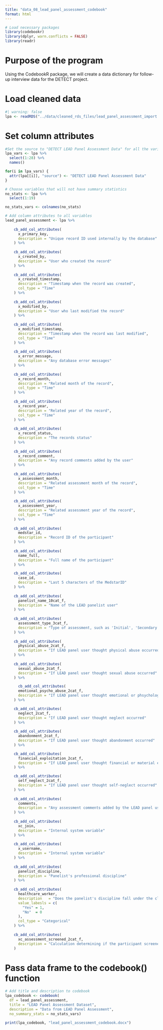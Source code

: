 ---
title: "data_08_lead_panel_assessment_codebook"
format: html
---

```{r}
# Load necessary packages
library(codebookr)
library(dplyr, warn.conflicts = FALSE)
library(readr)
```

# Purpose of the program

Using the CodebookR package, we will create a data dictionary for follow-up interview data for the DETECT project.

# Load cleaned data

```{r}
#| warning: false
lpa <- readRDS("../data/cleaned_rds_files/lead_panel_assessment_import.rds")
```

# Set column attributes

```{r}
#Set the source to "DETECT LEAD Panel Assessment Data" for all the variables
lpa_vars <- lpa %>% 
  select(1:28) %>% 
  names()

for(i in lpa_vars) {
  attr(lpa[[i]], "source") <- "DETECT LEAD Panel Assessment Data"
}
```
```{r}
# Choose variables that will not have summary statistics
no_stats <- lpa %>%
  select(1:19)

no_stats_vars <- colnames(no_stats)
```


```{r}
# Add column attributes to all variables
lead_panel_assessment <- lpa %>%
  
    cb_add_col_attributes( 
      x_primary_key, 
      description = "Unique record ID used internally by the database"
    ) %>%
  
    cb_add_col_attributes( 
      x_created_by, 
      description = "User who created the record"
    ) %>%
  
    cb_add_col_attributes( 
      x_created_timestamp, 
      description = "Timestamp when the record was created",
      col_type = "Time"
    ) %>%
  
    cb_add_col_attributes( 
      x_modified_by, 
      description = "User who last modified the record"
    ) %>%
  
    cb_add_col_attributes( 
      x_modified_timestamp, 
      description = "Timestamp when the record was last modified",
      col_type = "Time"
    ) %>%
  
    cb_add_col_attributes( 
      x_error_message, 
      description = "Any database error messages"
    ) %>%
  
    cb_add_col_attributes( 
      x_record_month, 
      description = "Related month of the record",
      col_type = "Time"
    ) %>%
  
    cb_add_col_attributes( 
      x_record_year, 
      description = "Related year of the record",
      col_type = "Time"
    ) %>%
  
    cb_add_col_attributes( 
      x_record_status, 
      description = "The records status"
    ) %>%
  
    cb_add_col_attributes( 
      x_record_comment, 
      description = "Any record comments added by the user"
    ) %>%
  
    cb_add_col_attributes( 
      x_assessment_month, 
      description = "Related assessment month of the record",
      col_type = "Time"
    ) %>%
  
    cb_add_col_attributes( 
      x_assessment_year, 
      description = "Related assessment year of the record",
      col_type = "Time"
    ) %>%
  
    cb_add_col_attributes( 
      medstar_id, 
      description = "Record ID of the participant"
    ) %>%
  
    cb_add_col_attributes( 
      name_full, 
      description = "Full name of the participant"
    ) %>%

    cb_add_col_attributes( 
      case_id, 
      description = "Last 5 characters of the MedstarID"
    ) %>%
  
    cb_add_col_attributes( 
      panelist_name_10cat_f, 
      description = "Name of the LEAD panelist user"
    ) %>%
  
    cb_add_col_attributes( 
      assessment_type_3cat_f, 
      description = "Type of assessment, such as 'Initial', 'Secondary'. etc'"
    ) %>%
  
    cb_add_col_attributes( 
      physical_abuse_2cat_f, 
      description = "If LEAD panel user thought physical abuse occurred"
    ) %>%
  
    cb_add_col_attributes( 
      sexual_abuse_2cat_f, 
      description = "If LEAD panel user thought sexual abuse occurred"
    ) %>%

      cb_add_col_attributes( 
      emotional_psycho_abuse_2cat_f, 
      description = "If LEAD panel user thought emotional or phsychological abuse occurred"
    ) %>%

    cb_add_col_attributes( 
      neglect_2cat_f, 
      description = "If LEAD panel user thought neglect occurred"
    ) %>%
  
    cb_add_col_attributes( 
      abandonment_2cat_f, 
      description = "If LEAD panel user thought abandonment occurred"
    ) %>%

    cb_add_col_attributes( 
      financial_exploitation_2cat_f, 
      description = "If LEAD panel user thought financial or material exploitation occurred"
    ) %>%

    cb_add_col_attributes( 
      self_neglect_2cat_f, 
      description = "If LEAD panel user thought self-neglect occurred"
    ) %>%
  
    cb_add_col_attributes( 
      comments, 
      description = "Any assessment comments added by the LEAD panel user"
    ) %>%
  
    cb_add_col_attributes( 
      xc_join, 
      description = "Internal system variable"
    ) %>%
  
    cb_add_col_attributes( 
      x_username, 
      description = "Internal system variable"
    ) %>%
  
    cb_add_col_attributes( 
      panelist_discipline, 
      description = "Panelist's professional discipline"
    ) %>%
  
    cb_add_col_attributes( 
      healthcare_worker, 
      description   = "Does the panelist's discipline fall under the classification of healthcare worker?",
      value_labesls = c(
        "Yes" = 1,
        "No"  = 0
      ),
      col_type = "Categorical"
    ) %>%
  
    cb_add_col_attributes( 
      xc_assessment_screened_2cat_f, 
      description = "Calculation determining if the participant screened 'positive' or 'negative'"
    )

```

# Pass data frame to the codebook() function

```{r}
# Add title and description to codebook
lpa_codebook <- codebook(
  df = lead_panel_assessment,
  title = "LEAD Panel Assessment Dataset",
  description = "Data from LEAD Panel Assessment",
  no_summary_stats = no_stats_vars)
```

```{r}
print(lpa_codebook, "lead_panel_assessment_codebook.docx")
```


